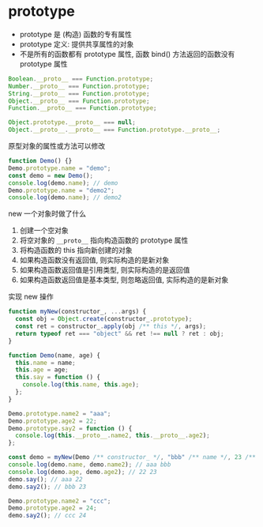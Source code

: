 # prototype

- prototype 是 (构造) 函数的专有属性
- prototype 定义: 提供共享属性的对象
- 不是所有的函数都有 prototype 属性, 函数 bind() 方法返回的函数没有 prototype 属性

```js
Boolean.__proto__ === Function.prototype;
Number.__proto__ === Function.prototype;
String.__proto__ === Function.prototype;
Object.__proto__ === Function.prototype;
Function.__proto__ === Function.prototype;

Object.prototype.__proto__ === null;
Object.__proto__.__proto__ === Function.prototype.__proto__;
```

原型对象的属性或方法可以修改

```js
function Demo() {}
Demo.prototype.name = "demo";
const demo = new Demo();
console.log(demo.name); // demo
Demo.prototype.name = "demo2";
console.log(demo.name); // demo2
```

new 一个对象时做了什么

1. 创建一个空对象
2. 将空对象的 `__proto__` 指向构造函数的 prototype 属性
3. 将构造函数的 this 指向新创建的对象
4. 如果构造函数没有返回值, 则实际构造的是新对象
5. 如果构造函数返回值是引用类型, 则实际构造的是返回值
6. 如果构造函数返回值是基本类型, 则忽略返回值, 实际构造的是新对象

实现 new 操作

```js
function myNew(constructor_, ...args) {
  const obj = Object.create(constructor_.prototype);
  const ret = constructor_.apply(obj /** this */, args);
  return typeof ret === "object" && ret !== null ? ret : obj;
}

function Demo(name, age) {
  this.name = name;
  this.age = age;
  this.say = function () {
    console.log(this.name, this.age);
  };
}

Demo.prototype.name2 = "aaa";
Demo.prototype.age2 = 22;
Demo.prototype.say2 = function () {
  console.log(this.__proto__.name2, this.__proto__.age2);
};

const demo = myNew(Demo /** constructor_ */, "bbb" /** name */, 23 /** age */);
console.log(demo.name, demo.name2); // aaa bbb
console.log(demo.age, demo.age2); // 22 23
demo.say(); // aaa 22
demo.say2(); // bbb 23

Demo.prototype.name2 = "ccc";
Demo.prototype.age2 = 24;
demo.say2(); // ccc 24
```
